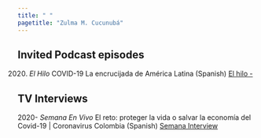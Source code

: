 ```yaml
---
title: " "
pagetitle: "Zulma M. Cucunubá"
---
```


<link rel="stylesheet" href="styles.css" type="text/css">
<link rel="stylesheet" href="academicicons/css/academicons.min.css"/>

## Invited Podcast episodes

2020. *El Hilo* COVID-19 La encrucijada de América Latina (Spanish) [El hilo - ](shows.acast.com/elhilo/episodes/coronavirus-encrucijada)


## TV Interviews

2020- *Semana En Vivo* El reto: proteger la vida o salvar la economía del Covid-19 | Coronavirus Colombia (Spanish) [Semana Interview](https://www.youtube.com/watch?v=wlyD2IZXL70&ab_channel=Mar%C3%ADaJimenaDuz%C3%A1nSV) 






